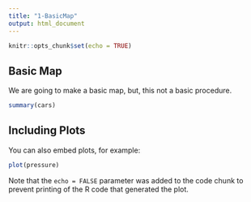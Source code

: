 ```yaml
---
title: "1-BasicMap"
output: html_document
---
```


```r
knitr::opts_chunk$set(echo = TRUE)
```

## Basic Map

We are going to make a basic map, but, this not a basic procedure.

```r
summary(cars)
```

## Including Plots

You can also embed plots, for example:

```r
plot(pressure)
```

Note that the `echo = FALSE` parameter was added to the code chunk to prevent printing of the R code that generated the plot.
